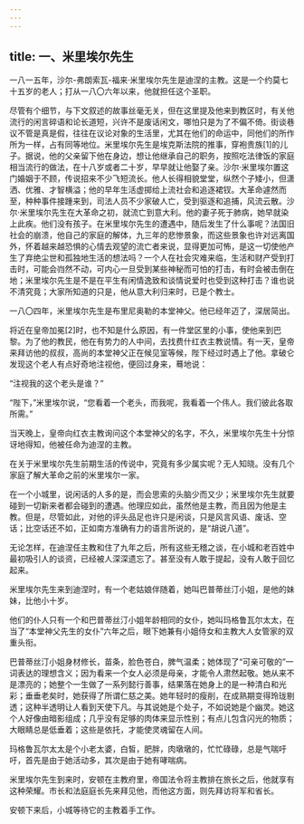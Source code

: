 ```yaml
---
---
---
```

title: 一、米里埃尔先生
---




一八一五年，沙尔-弗朗索瓦-福来·米里埃尔先生是迪涅的主教。这是一个约莫七十五岁的老人；打从一八〇六年以来，他就担任这个圣职。

尽管有个细节，与下文叙述的故事丝毫无关，但在这里提及他来到教区时，有关他流行的闲言碎语和论长道短，兴许不是废话闲文，哪怕只是为了不偏不倚。街谈巷议不管是真是假，往往在议论对象的生活里，尤其在他们的命运中，同他们的所作所为一样，占有同等地位。米里埃尔先生是埃克斯法院的推事，穿袍贵族[1]的儿子。据说，他的父亲留下他在身边，想让他继承自己的职务，按照吃法律饭的家庭相当流行的做法，在十八岁或者二十岁，早早就让他娶了亲。沙尔·米里埃尔置这门婚姻于不顾，传说招来不少飞短流长。他人长得相貌堂堂，纵然个子矮小，但潇洒、优雅、才智横溢；他的早年生活虚掷给上流社会和追逐裙钗。大革命遽然而至，种种事件接踵来到，司法人员不少家破人亡，受到驱逐和追捕，风流云散。沙尔·米里埃尔先生在大革命之初，就流亡到意大利。他的妻子死于肺病，她早就染上此疾。他们没有孩子。在米里埃尔先生的遭遇中，随后发生了什么事呢？法国旧社会的崩溃，他自己的家庭的解体，九三年的悲惨景象，而这些景象也许对远离国外，怀着越来越恐惧的心情去观望的流亡者来说，显得更加可怖，是这一切使他产生了弃绝尘世和孤独地生活的想法吗？一个人在社会灾难来临，生活和财产受到打击时，可能会岿然不动，可内心一旦受到某些神秘而可怕的打击，有时会被击倒在地；米里埃尔先生是不是在平生有闲情逸致和谈情说爱时也受到这种打击？谁也说不清究竟；大家所知道的只是，他从意大利归来时，已是个教士。

一八〇四年，米里埃尔先生是布里尼奥勒的本堂神父。他已经年迈了，深居简出。

将近在皇帝加冕[2]时，也不知是什么原因，有一件堂区里的小事，使他来到巴黎。为了他的教民，他在有势力的人中间，去找费什红衣主教说情。有一天，皇帝来拜访他的叔叔，高尚的本堂神父正在候见室等候，陛下经过时遇上了他。拿破仑发现这个老人有点好奇地注视他，便回过身来，蓦地说：

“注视我的这个老头是谁？”

“陛下，”米里埃尔说，“您看着一个老头，而我呢，我看着一个伟人。我们彼此各取所需。”

当天晚上，皇帝向红衣主教询问这个本堂神父的名字，不久，米里埃尔先生十分惊讶地得知，他被任命为迪涅的主教。

在关于米里埃尔先生前期生活的传说中，究竟有多少属实呢？无人知晓。没有几个家庭了解大革命之前的米里埃尔一家。

在一个小城里，说闲话的人多的是，而会思索的头脑少而又少；米里埃尔先生就要碰到一切新来者都会碰到的遭遇。他理应如此，虽然他是主教，而且因为他是主教。但是，尽管如此，对他的评头品足也许只是闲谈，只是风言风语、废话、空话；比空话还不如，正如南方准确有力的语言所说的，是“胡说八道”。

无论怎样，在迪涅任主教和住了九年之后，所有这些无稽之谈，在小城和老百姓中最初吸引人的谈资，已经被人深深遗忘了。甚至没有人敢于提起，没有人敢于回忆起来。

米里埃尔先生来到迪涅时，有一个老姑娘伴随着，她叫巴普蒂丝汀小姐，是他的妹妹，比他小十岁。

他们的仆人只有一个和巴普蒂丝汀小姐年龄相同的女仆，她叫玛格鲁瓦尔太太，在当了“本堂神父先生的女仆”六年之后，眼下她兼有小姐侍女和主教大人女管家的双重头衔。

巴普蒂丝汀小姐身材修长，苗条，脸色苍白，脾气温柔；她体现了“可亲可敬的”一词表达的理想含义；因为看来一个女人必须是母亲，才能令人肃然起敬。她从来不是漂亮的；她整个一生做了一系列懿行善事，结果落在她身上的是一种清白和光彩；垂垂老矣时，她获得了所谓仁慈之美。她年轻时的瘦削，在成熟期变得玲珑剔透；这种半透明让人看到天使下凡。与其说她是个处子，不如说她是个幽灵。她这个人好像由暗影组成；几乎没有足够的肉体来显示性别；有点儿包含闪光的物质；大眼睛总是低垂着；这些是依托，才能使灵魂留在人间。

玛格鲁瓦尔太太是个小老太婆，白皙，肥胖，肉墩墩的，忙忙碌碌，总是气喘吁吁，首先是由于她活动多，其次是由于她有哮喘病。

米里埃尔先生到来时，安顿在主教府里，帝国法令将主教排在旅长之后，他就享有这种荣耀。市长和法庭庭长先来拜见他，而他这方面，则先拜访将军和省长。

安顿下来后，小城等待它的主教着手工作。